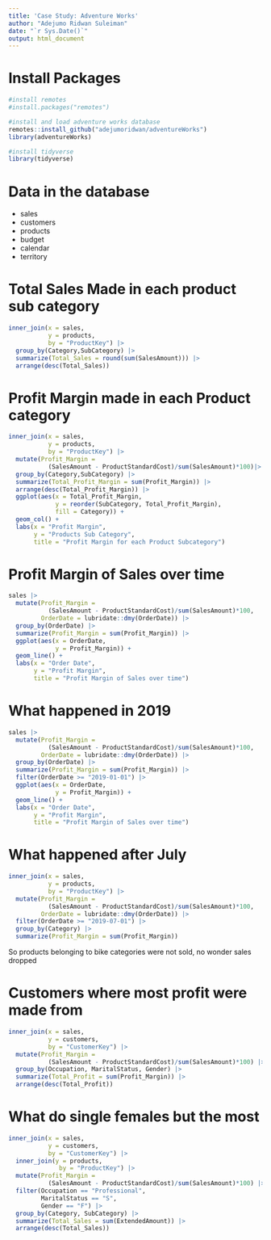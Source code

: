 ```yaml
---
title: 'Case Study: Adventure Works'
author: "Adejumo Ridwan Suleiman"
date: "`r Sys.Date()`"
output: html_document
---
```


# Install Packages
```r
#install remotes
#install.packages("remotes")

#install and load adventure works database
remotes::install_github("adejumoridwan/adventureWorks")
library(adventureWorks)

#install tidyverse
library(tidyverse)

```

# Data in the database
- sales
- customers
- products
- budget
- calendar
- territory

# Total Sales Made in each product sub category
```r
inner_join(x = sales, 
           y = products,
           by = "ProductKey") |> 
  group_by(Category,SubCategory) |> 
  summarize(Total_Sales = round(sum(SalesAmount))) |> 
  arrange(desc(Total_Sales))

```

# Profit Margin made in each Product category
```r
inner_join(x = sales, 
           y = products,
           by = "ProductKey") |> 
  mutate(Profit_Margin = 
           (SalesAmount - ProductStandardCost)/sum(SalesAmount)*100)|> 
  group_by(Category,SubCategory) |> 
  summarize(Total_Profit_Margin = sum(Profit_Margin)) |> 
  arrange(desc(Total_Profit_Margin)) |> 
  ggplot(aes(x = Total_Profit_Margin,
             y = reorder(SubCategory, Total_Profit_Margin),
             fill = Category)) +
  geom_col() +
  labs(x = "Profit Margin",
       y = "Products Sub Category",
       title = "Profit Margin for each Product Subcategory")
```

# Profit Margin of Sales over time
```r
sales |> 
  mutate(Profit_Margin = 
           (SalesAmount - ProductStandardCost)/sum(SalesAmount)*100,
         OrderDate = lubridate::dmy(OrderDate)) |> 
  group_by(OrderDate) |> 
  summarize(Profit_Margin = sum(Profit_Margin)) |> 
  ggplot(aes(x = OrderDate,
             y = Profit_Margin)) +
  geom_line() +
  labs(x = "Order Date",
       y = "Profit Margin",
       title = "Profit Margin of Sales over time")
```

# What happened in 2019
```r
sales |> 
  mutate(Profit_Margin = 
           (SalesAmount - ProductStandardCost)/sum(SalesAmount)*100,
         OrderDate = lubridate::dmy(OrderDate)) |> 
  group_by(OrderDate) |> 
  summarize(Profit_Margin = sum(Profit_Margin)) |> 
  filter(OrderDate >= "2019-01-01") |> 
  ggplot(aes(x = OrderDate,
             y = Profit_Margin)) +
  geom_line() +
  labs(x = "Order Date",
       y = "Profit Margin",
       title = "Profit Margin of Sales over time")
```

# What happened after July
```r
inner_join(x = sales, 
           y = products,
           by = "ProductKey") |>  
  mutate(Profit_Margin = 
           (SalesAmount - ProductStandardCost)/sum(SalesAmount)*100,
         OrderDate = lubridate::dmy(OrderDate)) |> 
  filter(OrderDate >= "2019-07-01") |> 
  group_by(Category) |> 
  summarize(Profit_Margin = sum(Profit_Margin))
```
So products belonging to bike categories were not sold, no wonder sales dropped

# Customers where most profit were made from
```r
inner_join(x = sales, 
           y = customers,
           by = "CustomerKey") |> 
  mutate(Profit_Margin = 
           (SalesAmount - ProductStandardCost)/sum(SalesAmount)*100) |> 
  group_by(Occupation, MaritalStatus, Gender) |> 
  summarize(Total_Profit = sum(Profit_Margin)) |>
  arrange(desc(Total_Profit))
```

# What do single females but the most
```r
inner_join(x = sales, 
           y = customers,
           by = "CustomerKey") |> 
  inner_join(y = products,
              by = "ProductKey") |> 
  mutate(Profit_Margin = 
           (SalesAmount - ProductStandardCost)/sum(SalesAmount)*100) |> 
  filter(Occupation == "Professional",
         MaritalStatus == "S",
         Gender == "F") |> 
  group_by(Category, SubCategory) |> 
  summarize(Total_Sales = sum(ExtendedAmount)) |> 
  arrange(desc(Total_Sales))
```





